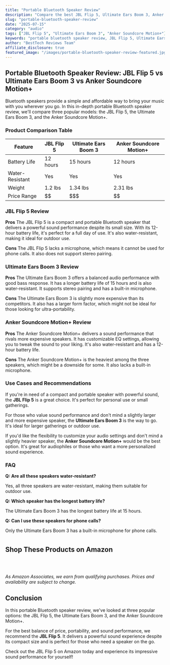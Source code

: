 ```yaml
---
title: "Portable Bluetooth Speaker Review"
description: "Compare the best JBL Flip 5, Ultimate Ears Boom 3, Anker Soundcore Motion+ and more. Find the perfect audio with our detailed reviews and recommendations."
slug: "portable-bluetooth-speaker-review"
date: "2025-07-15"
category: "audio"
tags: ["JBL Flip 5", "Ultimate Ears Boom 3", "Anker Soundcore Motion+"]
keywords: "portable bluetooth speaker review, JBL Flip 5, Ultimate Ears Boom 3, Anker Soundcore Motion+"
author: "BestTech Reviews Team"
affiliate_disclosure: true
featured_image: "/images/portable-bluetooth-speaker-review-featured.jpg"
---
```


## Portable Bluetooth Speaker Review: <ProductLink productName="JBL Flip 5">JBL Flip 5</ProductLink> vs Ultimate Ears Boom 3 vs Anker Soundcore Motion+

Bluetooth speakers provide a simple and affordable way to bring your music with you wherever you go. In this in-depth portable Bluetooth speaker review, we'll compare three popular models: the <ProductLink productName="JBL Flip 5">JBL Flip 5</ProductLink>, the Ultimate Ears Boom 3, and the Anker Soundcore Motion+. 

### Product Comparison Table

| Feature       | <ProductLink productName="JBL Flip 5">JBL Flip 5</ProductLink> | Ultimate Ears Boom 3 | Anker Soundcore Motion+ |
|---------------|------------|----------------------|-------------------------|
| Battery Life  | 12 hours   | 15 hours             | 12 hours                |
| Water-Resistant  | Yes       | Yes                  | Yes                     |
| Weight        | 1.2 lbs    | 1.34 lbs             | 2.31 lbs                |
| Price Range   | $$         | $$$                  | $$                      |

### JBL Flip 5 Review

**Pros**
The JBL Flip 5 is a compact and portable Bluetooth speaker that delivers a powerful sound performance despite its small size. With its 12-hour battery life, it's perfect for a full day of use. It's also water-resistant, making it ideal for outdoor use.

**Cons**
The JBL Flip 5 lacks a microphone, which means it cannot be used for phone calls. It also does not support stereo pairing.

### Ultimate Ears Boom 3 Review

**Pros**
The Ultimate Ears Boom 3 offers a balanced audio performance with good bass response. It has a longer battery life of 15 hours and is also water-resistant. It supports stereo pairing and has a built-in microphone.

**Cons**
The Ultimate Ears Boom 3 is slightly more expensive than its competitors. It also has a larger form factor, which might not be ideal for those looking for ultra-portability.

### Anker Soundcore Motion+ Review

**Pros**
The Anker Soundcore Motion+ delivers a sound performance that rivals more expensive speakers. It has customizable EQ settings, allowing you to tweak the sound to your liking. It's also water-resistant and has a 12-hour battery life.

**Cons**
The Anker Soundcore Motion+ is the heaviest among the three speakers, which might be a downside for some. It also lacks a built-in microphone.

### Use Cases and Recommendations

If you're in need of a compact and portable speaker with powerful sound, the **<ProductLink productName="JBL Flip 5">JBL Flip 5</ProductLink>** is a great choice. It's perfect for personal use or small gatherings.

For those who value sound performance and don't mind a slightly larger and more expensive speaker, the **<ProductLink productName="Ultimate Ears Boom 3">Ultimate Ears Boom 3</ProductLink>** is the way to go. It's ideal for larger gatherings or outdoor use.

If you'd like the flexibility to customize your audio settings and don't mind a slightly heavier speaker, the **<ProductLink productName="Anker Soundcore Motion+">Anker Soundcore Motion+</ProductLink>** would be the best option. It's great for audiophiles or those who want a more personalized sound experience.

### FAQ

**Q: Are all these speakers water-resistant?**

Yes, all three speakers are water-resistant, making them suitable for outdoor use.

**Q: Which speaker has the longest battery life?**

The Ultimate Ears Boom 3 has the longest battery life at 15 hours.

**Q: Can I use these speakers for phone calls?**

Only the Ultimate Ears Boom 3 has a built-in microphone for phone calls.

#
## Shop These Products on Amazon

<div style="display: flex; gap: 1rem; flex-wrap: wrap; margin: 2rem 0;">
  <AmazonButton productName="JBL Flip 5" />
  <AmazonButton productName="Ultimate Ears Boom 3" />
  <AmazonButton productName="Anker Soundcore Motion+" />
</div>

*As Amazon Associates, we earn from qualifying purchases. Prices and availability are subject to change.*

## Conclusion

In this portable Bluetooth speaker review, we've looked at three popular options: the <ProductLink productName="JBL Flip 5">JBL Flip 5</ProductLink>, the Ultimate Ears Boom 3, and the Anker Soundcore Motion+. 

For the best balance of price, portability, and sound performance, we recommend the **<ProductLink productName="JBL Flip 5">JBL Flip 5</ProductLink>**. It delivers a powerful sound experience despite its compact size and is perfect for those who need a speaker on the go. 

Check out the <ProductLink productName="JBL Flip 5">JBL Flip 5</ProductLink> on Amazon today and experience its impressive sound performance for yourself!